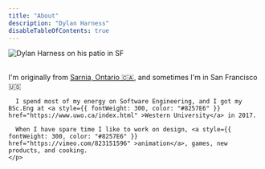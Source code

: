 ```yaml
---
title: "About"
description: "Dylan Harness"
disableTableOfContents: true
---
```


<div style={{ display: "flex", flexDirection: "column", alignItems: "center" }}>
  <img
    src="./profile.png"
    alt="Dylan Harness on his patio in SF"
    style={{
      marginBottom: "20px",
      width: 315,
      borderRadius: "5px",
    }}
  />
  <div>
    <br />
    <p>
      I'm originally from
      <a style={{ fontWeight: 300, color: "#8257E6" }} href="https://en.wikipedia.org/wiki/Sarnia" >Sarnia, Ontario 🇨🇦</a>, and sometimes I'm in San Francisco 🇺🇸

      I spend most of my energy on Software Engineering, and I got my BSc.Eng at <a style={{ fontWeight: 300, color: "#8257E6" }} href="https://www.uwo.ca/index.html" >Western University</a> in 2017.

      When I have spare time I like to work on design, <a style={{ fontWeight: 300, color: "#8257E6" }} href="https://vimeo.com/823151596" >animation</a>, games, new products, and cooking.
    </p>

  </div>
</div>

